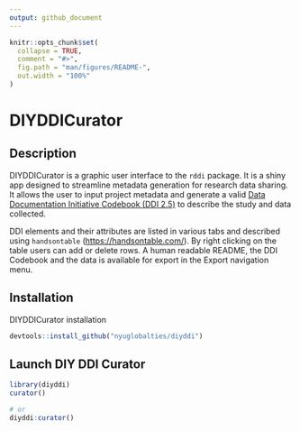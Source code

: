 ```yaml
---
output: github_document
---
```


<!-- README.md is generated from README.Rmd. Please edit that file -->

```r
knitr::opts_chunk$set(
  collapse = TRUE,
  comment = "#>",
  fig.path = "man/figures/README-",
  out.width = "100%"
)
```

# DIYDDICurator

## Description

DIYDDICurator is a graphic user interface to the `rddi` package. It is a
shiny app designed to streamline metadata generation for research data
sharing. It allows the user to input project metadata and generate a
valid [Data Documentation Initiative Codebook (DDI
2.5)](https://ddialliance.org/Specification/DDI-Codebook/2.5/) to
describe the study and data collected.

DDI elements and their attributes are listed in various tabs and
described using `handsontable` (<https://handsontable.com/>). By right
clicking on the table users can add or delete rows. A human readable
README, the DDI Codebook and the data is available for export in the
Export navigation menu.

## Installation

DIYDDICurator installation

``` r
devtools::install_github("nyuglobalties/diyddi")
```

## Launch DIY DDI Curator

``` r
library(diyddi)
curator()

# or
diyddi:curator()
```
